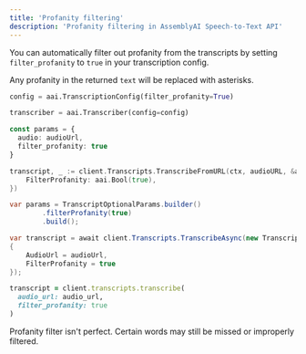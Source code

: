 ```yaml
---
title: 'Profanity filtering'
description: 'Profanity filtering in AssemblyAI Speech-to-Text API'
---
```


You can automatically filter out profanity from the transcripts by setting `filter_profanity` to `true` in your transcription config.

Any profanity in the returned `text` will be replaced with asterisks.

<Tabs groupId="language">
  <Tab language="python" title="Python" default>

```python {1}
config = aai.TranscriptionConfig(filter_profanity=True)

transcriber = aai.Transcriber(config=config)
```

  </Tab>
  <Tab language="typescript" title="TypeScript">

```ts {3}
const params = {
  audio: audioUrl,
  filter_profanity: true
}
```

  </Tab>
  <Tab language="golang" title="Go">

```go {2}
transcript, _ := client.Transcripts.TranscribeFromURL(ctx, audioURL, &aai.TranscriptOptionalParams{
    FilterProfanity: aai.Bool(true),
})
```

  </Tab>
  <Tab language="java" title="Java">

```java
var params = TranscriptOptionalParams.builder()
        .filterProfanity(true)
        .build();
```

  </Tab>
  <Tab language="csharp" title="C#">

```csharp
var transcript = await client.Transcripts.TranscribeAsync(new TranscriptParams
{
    AudioUrl = audioUrl,
    FilterProfanity = true
});
```

  </Tab>
  <Tab language="ruby" title="Ruby">

```ruby
transcript = client.transcripts.transcribe(
  audio_url: audio_url,
  filter_profanity: true
)
```

  </Tab>
</Tabs>

<Note>
Profanity filter isn't perfect. Certain words may still be missed or improperly filtered.
</Note>